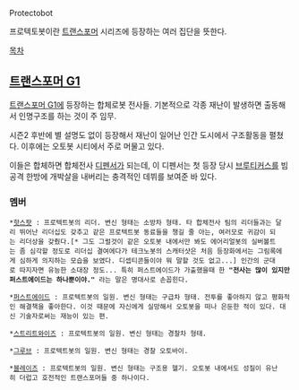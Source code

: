 Protectobot

프로텍토봇이란 [[트랜스포머]] 시리즈에 등장하는 여러 집단을 뜻한다.

[[목차]]

== [[트랜스포머 G1]] ==
[[트랜스포머 G1]]에 등장하는 합체로봇 전사들. 기본적으로 각종 재난이 발생하면 출동해서 인명구조를 하는 것이 주 임무. 

시즌2 후반에 별 설명도 없이 등장해서 재난이 일어난 인간 도시에서 구조활동을 펼쳤다. 이후에는 오토봇 시티에서 주로 머물고 있다.

이들은 합체하면 합체전사 [[디펜서]]가 되는데, 이 디펜서는 첫 등장 당시 [[브루티커스]]를 빔공격 한방에 개박살을 내버리는 충격적인 데뷔를 보여준 바 있다. 
=== 멤버 ===
 *[[핫스팟]] : 프로텍트봇의 리더. 변신 형태는 소방차 형태. 타 합체전사 팀의 리더들과는 달리 뛰어난 리더십도 갖추고 같은 프로텍트봇 동료들을 챙길 줄 아는, 여러모로 귀감이 되는 리더상을 갖췄다.[* 그도 그럴것이 같은 오토봇 내에서만 봐도 에어리얼봇의 실버볼트는 좀 심각할 정도로 리더십 결여에다가 테크노봇의 스캐터샷은 처음 등장화에서는 그림록에게 심하게 의지하는 모습을 보였다. 디셉티콘들이야 뭐 말할 것도 없고...] 인간의 군대로 따지자면 유능한 소대장 정도... 특히 퍼스트에이드가 가출했을때 한 '''"전사는 많이 있지만 퍼스트에이드는 하나뿐이야."''' 라는 말은 명대사로 손꼽힌다.

 *[[퍼스트에이드]] : 프로텍트봇의 일원. 변신 형태는 구급차 형태. 전투를 좋아하지 않고 평화적인 해결책을 좋아한다. 이것 때문에 자신에게 실망해서 오토봇을 떠나 은둔한 적이 있다. 대신 기술자로써는 재능이 있는 편.  

 *[[스트리트와이즈]] : 프로텍트봇의 일원. 변신 형태는 경찰차 형태. 

 *[[그루브]] : 프로텍트봇의 일원. 변신 형태는 경찰 오토바이.

 *[[블레이즈]] : 프로텍트봇의 일원. 변신 형태는 구조용 헬기. 오토봇 내에서도 성질이 유난히 더럽고 호전적인 트랜스포머들 중 하나이다.
